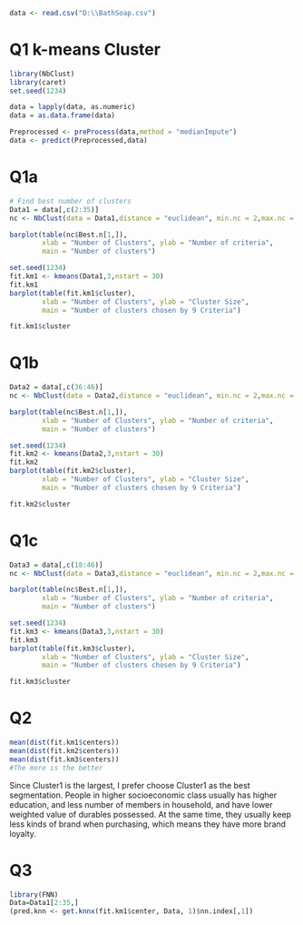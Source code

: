 
```{r}
data <- read.csv("D:\\BathSoap.csv")

```

# Q1 k-means Cluster
```{r}
library(NbClust)
library(caret)
set.seed(1234)

data = lapply(data, as.numeric)
data = as.data.frame(data)

Preprocessed <- preProcess(data,method = "medianImpute")
data <- predict(Preprocessed,data)
```

# Q1a
```{r}
# Find best number of clusters
Data1 = data[,c(2:35)]
nc <- NbClust(data = Data1,distance = "euclidean", min.nc = 2,max.nc = 5,method = "kmeans",index = "all", alphaBeale = 0.1) 

barplot(table(nc$Best.n[1,]),
        xlab = "Number of Clusters", ylab = "Number of criteria",
        main = "Number of clusters")

set.seed(1234)
fit.km1 <- kmeans(Data1,3,nstart = 30)
fit.km1
barplot(table(fit.km1$cluster),
        xlab = "Number of Clusters", ylab = "Cluster Size",
        main = "Number of clusters chosen by 9 Criteria")

fit.km1$cluster 
```

# Q1b
```{r}
Data2 = data[,c(36:46)]
nc <- NbClust(data = Data2,distance = "euclidean", min.nc = 2,max.nc = 5,method = "kmeans",index = "all", alphaBeale = 0.1) 

barplot(table(nc$Best.n[1,]),
        xlab = "Number of Clusters", ylab = "Number of criteria",
        main = "Number of clusters")

set.seed(1234)
fit.km2 <- kmeans(Data2,3,nstart = 30)
fit.km2
barplot(table(fit.km2$cluster),
        xlab = "Number of Clusters", ylab = "Cluster Size",
        main = "Number of clusters chosen by 9 Criteria")

fit.km2$cluster
```

# Q1c
```{r}
Data3 = data[,c(18:46)]
nc <- NbClust(data = Data3,distance = "euclidean", min.nc = 2,max.nc = 5,method = "kmeans",index = "all", alphaBeale = 0.1) 

barplot(table(nc$Best.n[1,]),
        xlab = "Number of Clusters", ylab = "Number of criteria",
        main = "Number of clusters")

set.seed(1234)
fit.km3 <- kmeans(Data3,3,nstart = 30)
fit.km3
barplot(table(fit.km3$cluster),
        xlab = "Number of Clusters", ylab = "Cluster Size",
        main = "Number of clusters chosen by 9 Criteria")

fit.km3$cluster
```

# Q2
```{r}
mean(dist(fit.km1$centers))
mean(dist(fit.km2$centers))
mean(dist(fit.km3$centers))
#The more is the better
```
Since Cluster1 is the largest, I prefer choose Cluster1 as the best segmentation. 
People in higher socioeconomic class usually has higher education, and less number of members in household, and have lower weighted value of durables possessed. At the same time, they usually keep less kinds of brand when purchasing, which means they have more brand loyalty. 

# Q3
```{r}
library(FNN)
Data=Data1[2:35,]
(pred.knn <- get.knnx(fit.km1$center, Data, 1)$nn.index[,1])
```


